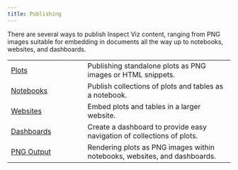 ```yaml
---
title: Publishing
---
```


There are several ways to publish Inspect Viz content, ranging from PNG images suitable for embedding in documents all the way up to notebooks, websites, and dashboards.

|  |  |
|-------------------------|-----------------------------------------------|
| [Plots](publishing-plots.qmd) | Publishing standalone plots as PNG images or HTML snippets. |
| [Notebooks](publishing-notebooks.qmd) | Publish collections of plots and tables as a notebook. |
| [Websites](publishing-websites.qmd) | Embed plots and tables in a larger website. |
| [Dashboards](publishing-dashboards.qmd) | Create a dashboard to provide easy navigation of collections of plots. |
| [PNG Output](publishing-png-output.qmd) | Rendering plots as PNG images within notebooks, websites, and dashboards. |